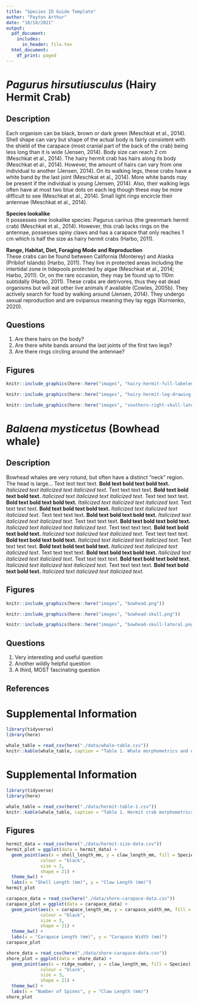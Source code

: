 ```yaml
---
title: "Species ID Guide Template"
author: "Payton Arthur"
date: "10/18/2021"
output:
  pdf_document:
    includes:
      in_header: file.tex
  html_document:
    df_print: paged
---
```


\newpage

# *Pagurus hirsutiusculus* (Hairy Hermit Crab)

## Description

Each organism can be black, brown or dark green (Meschkat et al., 2014).  Shell shape can vary but shape of the actual body is fairly consistent with the shield of the carapace (most cranial part of the back of the crab) being less long than it is wide (Jensen, 2014).  Body size can reach 2 cm (Meschkat et al., 2014).  The hairy hermit crab has hairs along its body (Meschkat et al., 2014).  However, the amount of hairs can vary from one individual to another (Jensen, 2014).  On its walking legs, these crabs have a white band by the last joint (Meschkat et al., 2014).  More white bands may be present if the individual is young (Jensen, 2014).  Also, their walking legs often have at most two blue dots on each leg though these may be more difficult to see (Meschkat et al., 2014).  Small light rings encircle their antennae (Meschkat et al., 2014).

**Species lookalike**  
It possesses one lookalike species: Pagurus carinus (the greenmark hermit crab) (Meschkat et al., 2014). However, this crab lacks rings on the antennae, possesses spiny claws and has a carapace that only reaches 1 cm which is half the size as hairy hermit crabs (Harbo, 2011).  

**Range, Habitat, Diet, Foraging Mode and Reproduction**  
These crabs can be found between California (Monterey) and Alaska (Pribilof Islands) (Harbo, 2011).  They live in protected areas including the intertidal zone in tidepools protected by algae (Meschkat et al., 2014; Harbo, 2011).  Or, on the rare occasion, they may be found up to 110m subtidally (Harbo, 2011).  These crabs are detrivores, thus they eat dead organisms but will eat other live animals if available (Cowles, 2005b).  They actively search for food by walking around (Jensen, 2014).  They undergo sexual reproduction and are oviparous meaning they lay eggs (Kornienko, 2020).

## Questions

1. Are there hairs on the body?
2. Are there white bands around the last joints of the first two legs?
3. Are there rings circling around the antennae?

\newpage 

## Figures

```r
knitr::include_graphics(here::here("images", "hairy-hermit-full-labeled.jpeg"))
```

```r
knitr::include_graphics(here::here("images", "hairy-hermit-leg-drawing.jpeg"))
```

```r
knitr::include_graphics(here::here("images", "southern-right-skull-lateral.png"))
```

\newpage 

# *Balaena mysticetus* (Bowhead whale)

## Description

Bowhead whales are very rotund, but often have a distinct "neck" region. The head is large... Text text text text. **Bold text bold text bold text.** *Italicized text italicized text italicized text*. Text text text text. **Bold text bold text bold text.** *Italicized text italicized text italicized text*. Text text text text. **Bold text bold text bold text.** *Italicized text italicized text italicized text*. Text text text text. **Bold text bold text bold text.** *Italicized text italicized text italicized text*. Text text text text. **Bold text bold text bold text.** *Italicized text italicized text italicized text*. Text text text text. **Bold text bold text bold text.** *Italicized text italicized text italicized text*. Text text text text. **Bold text bold text bold text.** *Italicized text italicized text italicized text*. Text text text text. **Bold text bold text bold text.** *Italicized text italicized text italicized text*. Text text text text. **Bold text bold text bold text.** *Italicized text italicized text italicized text*. Text text text text. **Bold text bold text bold text.** *Italicized text italicized text italicized text*. Text text text text. **Bold text bold text bold text.** *Italicized text italicized text italicized text*. Text text text text. **Bold text bold text bold text.** *Italicized text italicized text italicized text*. 

\newpage 

## Figures

```r
knitr::include_graphics(here::here("images", "bowhead.png"))
```

```r
knitr::include_graphics(here::here("images", "bowhead-skull.png"))
```

```r
knitr::include_graphics(here::here("images", "bowhead-skull-lateral.png"))
```

\newpage 

## Questions

1. Very interesting and useful question 
2. Another wildly helpful question
3. A third, MOST fascinating question

\newpage

## References



# Supplemental Information

```r
library(tidyverse)
library(here)

whale_table = read_csv(here("./data/whale-table.csv"))
knitr::kable(whale_table, caption = "Table 1. Whale morphometrics and other infomration.")
```

# Supplemental Information

```r
library(tidyverse)
library(here)

whale_table = read_csv(here("./data/hermit-table-1.csv"))
knitr::kable(whale_table, caption = "Table 1. Hermit crab morphometrics and other information.")
```

## Figures

```r

hermit_data = read_csv(here("./data/hermit-size-data.csv"))
hermit_plot = ggplot(data = hermit_data) +
  geom_point(aes(x = shell_length_mm, y = claw_length_mm, fill = Species), 
             colour = "black", 
             size = 3, 
             shape = 21) +
  theme_bw() +
  labs(x = "Shell Length (mm)", y = "Claw Length (mm)")
hermit_plot
```

```r

carapace_data = read_csv(here("./data/shore-carapace-data.csv"))
carapace_plot = ggplot(data = carapace_data) +
  geom_point(aes(x = carapace_length_mm, y = carapace_width_mm, fill = Species), 
             colour = "black", 
             size = 3, 
             shape = 21) +
  theme_bw() +
  labs(x = "Carapace Length (mm)", y = "Carapace Width (mm)")
carapace_plot
```

```r

shore_data = read_csv(here("./data/shore-carapace-data.csv"))
shore_plot = ggplot(data = shore_data) +
  geom_point(aes(x = ridge_number, y = claw_length_mm, fill = Species), 
             colour = "black", 
             size = 3, 
             shape = 21) +
  theme_bw() +
  labs(x = "Number of Spines", y = "Claw Length (mm)")
shore_plot
```

